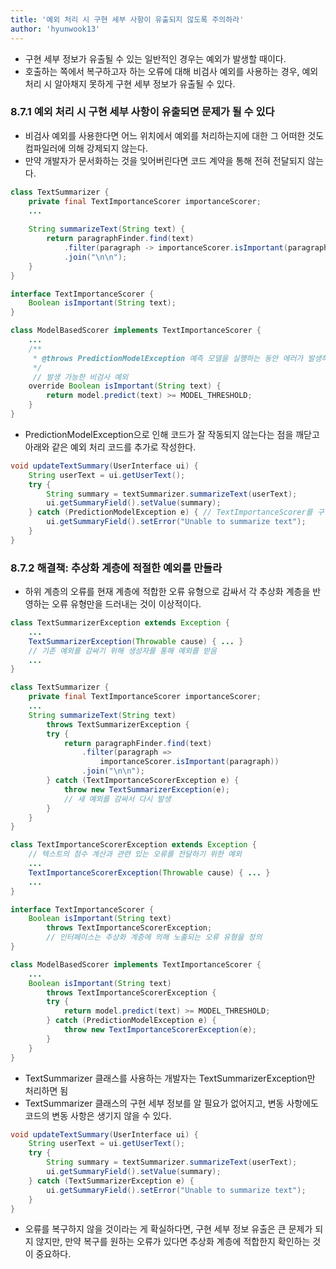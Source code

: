 ```yaml
---
title: '예외 처리 시 구현 세부 사항이 유출되지 않도록 주의하라'
author: 'hyunwook13'
---
```


- 구현 세부 정보가 유출될 수 있는 일반적인 경우는 예외가 발생할 때이다.
- 호출하는 쪽에서 복구하고자 하는 오류에 대해 비검사 예외를 사용하는 경우, 예외 처리 시 알아채지 못하게 구현 세부 정보가 유출될 수 있다.

### 8.7.1 예외 처리 시 구현 세부 사항이 유출되면 문제가 될 수 있다 
- 비검사 예외를 사용한다면 어느 위치에서 예외를 처리하는지에 대한 그 어떠한 것도 컴파일러에 의해 강제되지 않는다.
- 만약 개발자가 문서화하는 것을 잊어버린다면 코드 계약을 통해 전혀 전달되지 않는다. 

```java incorrect
class TextSummarizer {
    private final TextImportanceScorer importanceScorer;
    ...
    
    String summarizeText(String text) {
        return paragraphFinder.find(text)
            .filter(paragraph -> importanceScorer.isImportant(paragraph))
            .join("\n\n");
    }
}

interface TextImportanceScorer {
    Boolean isImportant(String text);
}

class ModelBasedScorer implements TextImportanceScorer {
    ...
    /**
     * @throws PredictionModelException 예측 모델을 실행하는 동안 에러가 발생하는 경우
     */
     // 발생 가능한 비검사 예외
    override Boolean isImportant(String text) {
        return model.predict(text) >= MODEL_THRESHOLD;
    }
}
```

- PredictionModelException으로 인해 코드가 잘 작동되지 않는다는 점을 깨닫고 아래와 같은 예외 처리 코드를 추가로 작성한다.

```java incorrect
void updateTextSummary(UserInterface ui) {
    String userText = ui.getUserText();
    try {
        String summary = textSummarizer.summarizeText(userText);
        ui.getSummaryField().setValue(summary);
    } catch (PredictionModelException e) { // TextImportanceScorer를 구현한 다른 클래스의 오류는 잡아내지 못함
        ui.getSummaryField().setError("Unable to summarize text");
    }
}
```

### 8.7.2 해결책: 추상화 계층에 적절한 예외를 만들라 
- 하위 계층의 오류를 현재 계층에 적합한 오류 유형으로 감싸서 각 추상화 계층을 반영하는 오류 유형만을 드러내는 것이 이상적이다. 

```java correct
class TextSummarizerException extends Exception {
    ...
    TextSummarizerException(Throwable cause) { ... }
    // 기존 예외를 감싸기 위해 생성자를 통해 예외를 받음
    ...
}

class TextSummarizer {
    private final TextImportanceScorer importanceScorer;
    ...
    String summarizeText(String text)
        throws TextSummarizerException {
        try {
            return paragraphFinder.find(text)
                .filter(paragraph =>
                    importanceScorer.isImportant(paragraph))
                .join("\n\n");
        } catch (TextImportanceScorerException e) {
            throw new TextSummarizerException(e);
            // 새 예외를 감싸서 다시 발생
        }
    }
}

class TextImportanceScorerException extends Exception {
    // 텍스트의 점수 계산과 관련 있는 오류를 전달하기 위한 예외
    ...
    TextImportanceScorerException(Throwable cause) { ... }
    ...
}

interface TextImportanceScorer {
    Boolean isImportant(String text)
        throws TextImportanceScorerException; 
        // 인터페이스는 추상화 계층에 의해 노출되는 오류 유형을 정의
}

class ModelBasedScorer implements TextImportanceScorer {
    ...
    Boolean isImportant(String text)
        throws TextImportanceScorerException {
        try {
            return model.predict(text) >= MODEL_THRESHOLD;
        } catch (PredictionModelException e) { 
            throw new TextImportanceScorerException(e);
        }
    }
}
```

- TextSummarizer 클래스를 사용하는 개발자는 TextSummarizerException만 처리하면 됨
- TextSummarizer 클래스의 구현 세부 정보를 알 필요가 없어지고, 변동 사항에도 코드의 변동 사항은 생기지 않을 수 있다.

```java correct
void updateTextSummary(UserInterface ui) {
    String userText = ui.getUserText();
    try {
        String summary = textSummarizer.summarizeText(userText);
        ui.getSummaryField().setValue(summary);
    } catch (TextSummarizerException e) {
        ui.getSummaryField().setError("Unable to summarize text");
    }
}
```

- 오류를 복구하지 않을 것이라는 게 확실하다면, 구현 세부 정보 유출은 큰 문제가 되지 않지만, 만약 복구를 원하는 오류가 있다면 추상화 계층에 적합한지 확인하는 것이 중요하다.